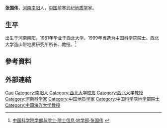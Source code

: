 {{Otheruses|张国伟}}
{{Infobox person
| 姓名     = 张国伟
| 图像     = 
| 图像替代 = 
| 图像说明 = 
| 出生日期 = {{birth date and age|1939|1|1}}
| 出生地   = [[河南|河南]][[南阳|南阳]]
| 死亡日期 = <!-- {{Death date and age|YYYY|MM|DD|YYYY|MM|DD}}（死亡在前，出生在后） -->
| 死亡地   = 
| 国籍       = {{PRC}}
| 籍贯       = 
| 别名     = 
| 知名于   = 
| 职业     = 前寒武纪[[地质学|地质学]]家
| 母校 = [[西北大学|西北大学]]
}}
'''张国伟'''{{BD|1939年|1月1日||}}，[[河南|河南]][[南阳|南阳]]人，[[中华人民共和国|中国]]前寒武纪[[地质学|地质学]]家。

== 生平 ==
出生于河南[[南阳|南阳]]。1961年毕业于[[西北大学_(中国)|西北大学]]。1999年当选为[[中国科学院院士|中国科学院院士]]。西北大学造山带地质研究所所长、教授。<ref>[http://sourcedb.cas.cn/sourcedb_ad_cas/zw2/ysxx/dxb/ 中国科学院学部与院士·院士信息·地学部·张国伟] {{webarchive|url=https://web.archive.org/web/20120426134225/http://sourcedb.cas.cn/sourcedb_ad_cas/zw2/ysxx/dxb/ |date=2012-04-26 }}</ref>

== 參考資料 ==
{{Reflist}}

== 外部連結 ==

{{中国科学院地学部院士}}

{{Authority control}}
{{DEFAULTSORT:Zhang张}}
[[Category:张姓|Guo]]
[[Category:南阳人|Category:南阳人]]
[[Category:西北大学校友|Category:西北大学校友]]
[[Category:西北大学教授|Category:西北大学教授]]
[[Category:河南科学家|Category:河南科学家]]
[[Category:中国地质学家|Category:中国地质学家]]
[[Category:中国科学院地学部院士|Category:中国科学院地学部院士]]
[[Category:中国海洋大学教授|Category:中国海洋大学教授]]